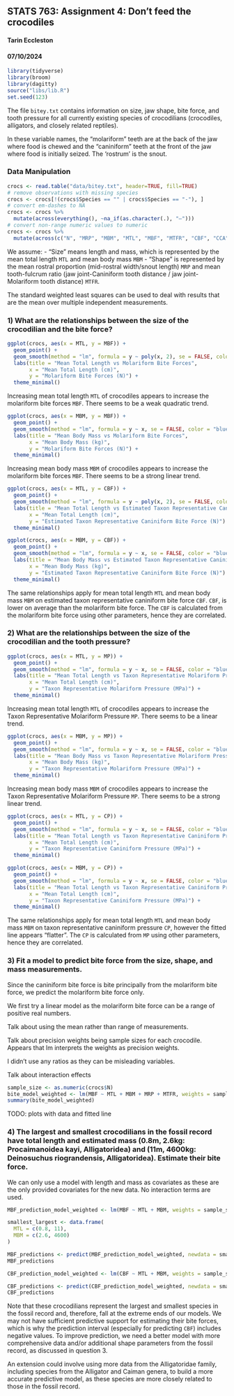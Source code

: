 ## STATS 763: Assignment 4: Don't feed the crocodiles
#### Tarin Eccleston
#### 07/10/2024

```r
library(tidyverse)
library(broom)
library(dagitty)
source("libs/lib.R")
set.seed(123)
```

The file `bitey.txt` contains information on size, jaw shape, bite force, and tooth pressure for all currently existing species of crocodilians (crocodiles, alligators, and closely related reptiles).

In these variable names, the "molariform" teeth are at the back of the jaw where food is chewed and the "caniniform" teeth at the front of the jaw where food is initially seized.  The 'rostrum' is the snout.  

### Data Manipulation

```r
crocs <- read.table("data/bitey.txt", header=TRUE, fill=TRUE)
# remove observations with missing species
crocs <- crocs[!(crocs$Species == "" | crocs$Species == "-"), ]
# convert em-dashes to NA
crocs <- crocs %>%
  mutate(across(everything(), ~na_if(as.character(.), "—")))
# convert non-range numeric values to numeric
crocs <- crocs %>%
  mutate(across(c("N", "MRP", "MBM", "MTL", "MBF", "MTFR", "CBF", "CCA", "CP", "MCA", "MP"), ~as.numeric(.)))
```

We assume:
- "Size" means length and mass, which is represented by the mean total length `MTL` and mean body mass `MBM`
- "Shape" is represented by the mean rostral proportion (mid-rostral width/snout length) `MRP` and mean tooth-fulcrum ratio (jaw joint-Caniniform tooth distance / jaw joint-Molariform tooth distance) `MTFR`.

The standard weighted least squares can be used to deal with results that are the mean over multiple independent measurements.

### 1) What are the relationships between the size of the crocodilian and the bite force?

```r
ggplot(crocs, aes(x = MTL, y = MBF)) +   
  geom_point() +   
  geom_smooth(method = "lm", formula = y ~ poly(x, 2), se = FALSE, color = "blue") +
  labs(title = "Mean Total Length vs Molariform Bite Forces",       
       x = "Mean Total Length (cm)",       
       y = "Molariform Bite Forces (N)") +   
  theme_minimal()
```

Increasing mean total length `MTL` of crocodiles appears to increase the molariform bite forces `MBF`. There seems to be a weak quadratic trend.

```r
ggplot(crocs, aes(x = MBM, y = MBF)) +
  geom_point() +
  geom_smooth(method = "lm", formula = y ~ x, se = FALSE, color = "blue") +
  labs(title = "Mean Body Mass vs Molariform Bite Forces",
       x = "Mean Body Mass (kg)",
       y = "Molariform Bite Forces (N)") +
  theme_minimal()
```

Increasing mean body mass `MBM` of crocodiles appears to increase the molariform bite forces `MBF`. There seems to be a strong linear trend.

```r
ggplot(crocs, aes(x = MTL, y = CBF)) +
  geom_point() +
  geom_smooth(method = "lm", formula = y ~ poly(x, 2), se = FALSE, color = "blue") +
  labs(title = "Mean Total Length vs Estimated Taxon Representative Caniniform Bite Force",
       x = "Mean Total Length (cm)",
       y = "Estimated Taxon Representative Caniniform Bite Force (N)") +
  theme_minimal()
```

```r
ggplot(crocs, aes(x = MBM, y = CBF)) +
  geom_point() +
  geom_smooth(method = "lm", formula = y ~ x, se = FALSE, color = "blue") +
  labs(title = "Mean Body Mass vs Estimated Taxon Representative Caniniform Bite Force",
       x = "Mean Body Mass (kg)",
       y = "Estimated Taxon Representative Caniniform Bite Force (N)") +
  theme_minimal()
```

The same relationships apply for mean total length `MTL` and mean body mass `MBM` on estimated taxon representative caniniform bite force `CBF`. `CBF`, is lower on average than the molariform bite force. The `CBF` is calculated from the molariform bite force using other parameters, hence they are correlated.

### 2) What are the relationships between the size of the crocodilian and the tooth pressure?

```r
ggplot(crocs, aes(x = MTL, y = MP)) +
  geom_point() +
  geom_smooth(method = "lm", formula = y ~ x, se = FALSE, color = "blue") +
  labs(title = "Mean Total Length vs Taxon Representative Molariform Pressure",
       x = "Mean Total Length (cm)",
       y = "Taxon Representative Molariform Pressure (MPa)") +
  theme_minimal()
```

Increasing mean total length `MTL` of crocodiles appears to increase the Taxon Representative Molariform Pressure `MP`. There seems to be a linear trend.

```r
ggplot(crocs, aes(x = MBM, y = MP)) +
  geom_point() +
  geom_smooth(method = "lm", formula = y ~ x, se = FALSE, color = "blue") +
  labs(title = "Mean Body Mass vs Taxon Representative Molariform Pressure",
       x = "Mean Body Mass (kg)",
       y = "Taxon Representative Molariform Pressure (MPa)") +
  theme_minimal()
```

Increasing mean body mass `MBM` of crocodiles appears to increase the Taxon Representative Molariform Pressure `MP`. There seems to be a strong linear trend.

```r
ggplot(crocs, aes(x = MTL, y = CP)) +
  geom_point() +
  geom_smooth(method = "lm", formula = y ~ x, se = FALSE, color = "blue") +
  labs(title = "Mean Total Length vs Taxon Representative Caniniform Pressure",
       x = "Mean Total Length (cm)",
       y = "Taxon Representative Caniniform Pressure (MPa)") +
  theme_minimal()
```

```r
ggplot(crocs, aes(x = MBM, y = CP)) +
  geom_point() +
  geom_smooth(method = "lm", formula = y ~ x, se = FALSE, color = "blue") +
  labs(title = "Mean Total Length vs Taxon Representative Caniniform Pressure",
       x = "Mean Total Length (cm)",
       y = "Taxon Representative Caniniform Pressure (MPa)") +
  theme_minimal()
```

The same relationships apply for mean total length `MTL` and mean body mass `MBM` on taxon representative caniniform pressure `CP`, however the fitted line appears "flatter". The `CP` is calculated from `MP` using other parameters, hence they are correlated.

### 3) Fit a model to predict bite force from the size, shape, and mass measurements.

Since the caniniform bite force is bite principally from the molariform bite force, we predict the molariform bite force only.

We first try a linear model as the molariform bite force can be a range of positive real numbers.

Talk about using the mean rather than range of measurements.

Talk about precision weights being sample sizes for each crocodile. Appears that lm interprets the weights as precision weights.

I didn't use any ratios as they can be misleading variables.

Talk about interaction effects

```r
sample_size <- as.numeric(crocs$N)
bite_model_weighted <- lm(MBF ~ MTL + MBM + MRP + MTFR, weights = sample_size, data = crocs)
summary(bite_model_weighted)
```

TODO: plots with data and fitted line

### 4) The largest and smallest crocodilians in the fossil record have total length and estimated mass (0.8m, 2.6kg: Procaimanoidea kayi, Alligatoridea) and (11m, 4600kg: Deinosuchus riograndensis, Alligatoridea). Estimate their bite force. 

We can only use a model with length and mass as covariates as these are the only provided covariates for the new data. No interaction terms are used.

```r
MBF_prediction_model_weighted <- lm(MBF ~ MTL + MBM, weights = sample_size, data = crocs)

smallest_largest <- data.frame(
  MTL = c(0.8, 11),
  MBM = c(2.6, 4600)
)

MBF_predictions <- predict(MBF_prediction_model_weighted, newdata = smallest_largest, interval = "prediction", level = 0.95)
MBF_predictions
```

```r
CBF_prediction_model_weighted <- lm(CBF ~ MTL + MBM, weights = sample_size, data = crocs)

CBF_predictions <- predict(CBF_prediction_model_weighted, newdata = smallest_largest, interval = "prediction", level = 0.95)
CBF_predictions
```

Note that these crocodilians represent the largest and smallest species in the fossil record and, therefore, fall at the extreme ends of our models. We may not have sufficient predictive support for estimating their bite forces, which is why the prediction interval (especially for predicting `CBF`) includes negative values. To improve prediction, we need a better model with more comprehensive data and/or additional shape parameters from the fossil record, as discussed in question 3. 

An extension could involve using more data from the Alligatoridae family, including species from the Alligator and Caiman genera, to build a more accurate predictive model, as these species are more closely related to those in the fossil record.